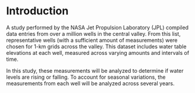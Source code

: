 # Introduction {#intro}


A study performed by the NASA Jet Propulsion Laboratory (JPL) compiled data entries from over a million wells in the central valley. From this list, representative wells (with a sufficient amount of measurements) were chosen for 1-km grids across the valley. This dataset includes water table elevations at each well, measured across varying amounts and intervals of time. 

In this study, these measurements will be analyzed to determine if water levels are rising or falling. To account for seasonal variations, the measurements from each well will be analyzed across several years. 
